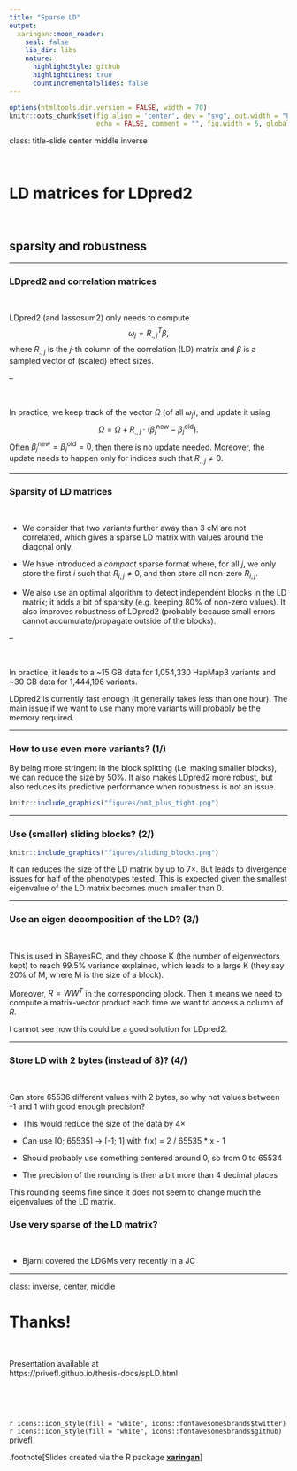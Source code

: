 ```yaml
---
title: "Sparse LD"
output:
  xaringan::moon_reader:
    seal: false
    lib_dir: libs
    nature:
      highlightStyle: github
      highlightLines: true
      countIncrementalSlides: false
---
```


```r
options(htmltools.dir.version = FALSE, width = 70)
knitr::opts_chunk$set(fig.align = 'center', dev = "svg", out.width = "80%",
                      echo = FALSE, comment = "", fig.width = 5, global.par = TRUE)
```

class: title-slide center middle inverse

<br>

# LD matrices for LDpred2

<br>

## sparsity and robustness

---

### LDpred2 and correlation matrices

<br>

LDpred2 (and lassosum2) only needs to compute $$\omega_j = {R_{.,j}}^T \beta,$$ where $R_{.,j}$ is the $j$-th column of the correlation (LD) matrix and $\beta$ is a sampled vector of (scaled) effect sizes.

--

<br>

In practice, we keep track of the vector $\Omega$ (of all $\omega_j$), and update it using $$\Omega = \Omega + R_{.,j} \cdot (\beta_j^\text{new} - \beta_j^\text{old}).$$
Often $\beta_j^\text{new} = \beta_j^\text{old} = 0$, then there is no update needed.
Moreover, the update needs to happen only for indices such that $R_{.,j} \neq 0$.

---

### Sparsity of LD matrices

<br>

- We consider that two variants further away than 3 cM are not correlated, which gives a sparse LD matrix with values around the diagonal only.

- We have introduced a *compact* sparse format where, for all $j$, we only store the first $i$ such that $R_{i,j} \neq 0$, and then store all non-zero $R_{i,j}$.

- We also use an optimal algorithm to detect independent blocks in the LD matrix; it adds a bit of sparsity (e.g. keeping 80% of non-zero values). It also improves robustness of LDpred2 (probably because small errors cannot accumulate/propagate outside of the blocks).

--

<br>

In practice, it leads to a ~15 GB data for 1,054,330 HapMap3 variants and ~30 GB data for 1,444,196 variants.

LDpred2 is currently fast enough (it generally takes less than one hour). The main issue if we want to use many more variants will probably be the memory required.

---

### How to use even more variants? (1/)

By being more stringent in the block splitting (i.e. making smaller blocks), we can reduce the size by 50%. It also makes LDpred2 more robust, but also reduces its predictive performance when robustness is not an issue.

```r
knitr::include_graphics("figures/hm3_plus_tight.png")
```

---

### Use (smaller) sliding blocks? (2/)

```r
knitr::include_graphics("figures/sliding_blocks.png")
```

It can reduces the size of the LD matrix by up to $7\times$. But leads to divergence issues for half of the phenotypes tested. This is expected given the smallest eigenvalue of the LD matrix becomes much smaller than 0.

---

### Use an eigen decomposition of the LD? (3/)

<br>

This is used in SBayesRC, and they choose K (the number of eigenvectors kept) to reach 99.5% variance explained, which leads to a large K (they say 20% of M, where M is the size of a block).

Moreover, $R = W W^T$ in the corresponding block. Then it means we need to compute a matrix-vector product each time we want to access a column of $R$.

I cannot see how this could be a good solution for LDpred2.

---

### Store LD with 2 bytes (instead of 8)? (4/)

<br>

Can store 65536 different values with 2 bytes, so why not values between -1 and 1 with good enough precision? 

- This would reduce the size of the data by $4\times$

- Can use [0; 65535] -> [-1; 1] with f(x) = 2 / 65535 * x - 1

- Should probably use something centered around 0, so from 0 to 65534

- The precision of the rounding is then a bit more than 4 decimal places

This rounding seems fine since it does not seem to change much the eigenvalues of the LD matrix.

### Use very sparse of the LD matrix?

<br> 

- Bjarni covered the LDGMs very recently in a JC



---

class: inverse, center, middle

# Thanks!

<br>

Presentation available at    
https://privefl.github.io/thesis-docs/spLD.html

<br>

<br>

`r icons::icon_style(fill = "white", icons::fontawesome$brands$twitter)` `r icons::icon_style(fill = "white", icons::fontawesome$brands$github)` privefl

.footnote[Slides created via the R package [**xaringan**](https://github.com/yihui/xaringan)]

